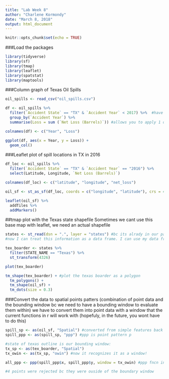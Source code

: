 ```yaml
---
title: "Lab Week 8"
author: "Charlene Kormondy"
date: "March 8, 2018"
output: html_document
---
```


```r
knitr::opts_chunk$set(echo = TRUE)
```

###Load the packages
```r
library(tidyverse)
library(sf)
library(tmap)
library(leaflet)
library(spatstat)
library(maptools)


```


###Column graph of Texas Oil Spills
```r

oil_spills <- read_csv("oil_spills.csv")

df <- oil_spills %>% 
  filter(`Accident State` == "TX" & `Accident Year` < 2017) %>%  #have to bound it by angled apostrophies bc it has spaces in it
  group_by(`Accident Year`) %>% 
  summarise(Loss = sum (`Net Loss (Barrels)`)) #allows you to apply 1 or more functions to a dataset that is grouped

colnames(df) <- c("Year", "Loss")

ggplot(df, aes(x = Year, y = Loss)) +
  geom_col()

```

###Leaflet plot of spill locations in TX in 2016
```r

df_loc <- oil_spills %>% 
  filter(`Accident State` == "TX" & `Accident Year` == "2016") %>% 
  select(Latitude, Longitude, `Net Loss (Barrels)`)

colnames(df_loc) <- c("latitude", "longitude", "net_loss")

oil_sf <- st_as_sf(df_loc, coords = c("longitude", "latitude"), crs = 4326) #not all spatial things will automatically search for longitude latitude, some things need you to do it

leaflet(oil_sf) %>% 
  addTiles %>% 
  addMarkers()

```

##tmap plot with the Texas state shapefile
Sometimes we cant use this base map with leaflet, we need an actual shapefile
```r

states <- st_read(dsn = ".", layer = "states") #bc its alrady in our pathway
#now I can treat this information as a data frame. I can use my data frame functions like filter, select, etc. and it will keep spatial geometry stuff with it!

tex_boarder <- states %>% 
  filter(STATE_NAME == "Texas") %>% 
  st_transform(4326)

plot(tex_boarder)

tm_shape(tex_boarder) + #plot the texas boarder as a polygon
  tm_polygons() +
  tm_shape(oil_sf) +
  tm_dots(size = 0.3)

```

###Convert the data to spatial points patters (combination of point data and the bounding window bc we need to have a bounding window to evaluate them within)
we have to convert them into point data with a window that the current functions in r will work with (hopefuly, in the future, you wont have to do this)

```r

spill_sp <- as(oil_sf, "Spatial") #converted from simple features back to origional df. but r still doesnt recognize this as data that you want to do point analysis with
spill_ppp <- as(spill_sp, "ppp") #ppp is point pattern p

#state of texas outline is our bounding window:
tx_sp <- as(tex_boarder, "Spatial")
tx_owin <- as(tx_sp, "owin") #now it recognizes it as a window!

all_ppp <- ppp(spill_ppp$x, spill_ppp$y, window = tx_owin) #ppp fncn in the spatial stats package for creating point pattern

#4 points were rejected bc they were ouside of the boundary window

```

